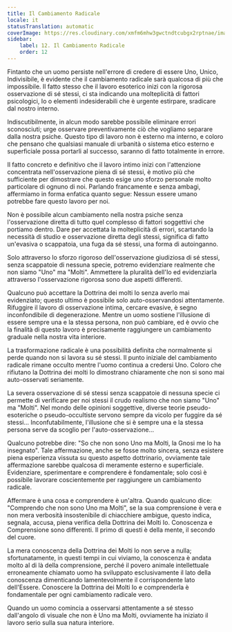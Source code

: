 ```yaml
---
title: Il Cambiamento Radicale
locale: it
statusTranslation: automatic
coverImage: https://res.cloudinary.com/xmfm6mhw3gwctndtcubgx2rptnae/image/upload/v1740468922/small_cover_tratado_de_psicologia_revolucionaria_a4c0dca4e0.webp
sidebar:
    label: 12. Il Cambiamento Radicale
    order: 12
---
```

Fintanto che un uomo persiste nell'errore di credere di essere Uno, Unico, Indivisibile, è evidente che il cambiamento radicale sarà qualcosa di più che impossibile. Il fatto stesso che il lavoro esoterico inizi con la rigorosa osservazione di sé stessi, ci sta indicando una molteplicità di fattori psicologici, Io o elementi indesiderabili che è urgente estirpare, sradicare dal nostro interno.

Indiscutibilmente, in alcun modo sarebbe possibile eliminare errori sconosciuti; urge osservare preventivamente ciò che vogliamo separare dalla nostra psiche. Questo tipo di lavoro non è esterno ma interno, e coloro che pensano che qualsiasi manuale di urbanità o sistema etico esterno e superficiale possa portarli al successo, saranno di fatto totalmente in errore.

Il fatto concreto e definitivo che il lavoro intimo inizi con l'attenzione concentrata nell'osservazione piena di sé stessi, è motivo più che sufficiente per dimostrare che questo esige uno sforzo personale molto particolare di ognuno di noi. Parlando francamente e senza ambagi, affermiamo in forma enfatica quanto segue: Nessun essere umano potrebbe fare questo lavoro per noi.

Non è possibile alcun cambiamento nella nostra psiche senza l'osservazione diretta di tutto quel complesso di fattori soggettivi che portiamo dentro. Dare per accettata la molteplicità di errori, scartando la necessità di studio e osservazione diretta degli stessi, significa di fatto un'evasiva o scappatoia, una fuga da sé stessi, una forma di autoinganno.

Solo attraverso lo sforzo rigoroso dell'osservazione giudiziosa di sé stessi, senza scappatoie di nessuna specie, potremo evidenziare realmente che non siamo "Uno" ma "Molti". Ammettere la pluralità dell'Io ed evidenziarla attraverso l'osservazione rigorosa sono due aspetti differenti.

Qualcuno può accettare la Dottrina dei molti Io senza averlo mai evidenziato; questo ultimo è possibile solo auto-osservandosi attentamente. Rifuggire il lavoro di osservazione intima, cercare evasive, è segno inconfondibile di degenerazione. Mentre un uomo sostiene l'illusione di essere sempre una e la stessa persona, non può cambiare, ed è ovvio che la finalità di questo lavoro è precisamente raggiungere un cambiamento graduale nella nostra vita interiore.

La trasformazione radicale è una possibilità definita che normalmente si perde quando non si lavora su sé stessi. Il punto iniziale del cambiamento radicale rimane occulto mentre l'uomo continua a credersi Uno. Coloro che rifiutano la Dottrina dei molti Io dimostrano chiaramente che non si sono mai auto-osservati seriamente.

La severa osservazione di sé stessi senza scappatoie di nessuna specie ci permette di verificare per noi stessi il crudo realismo che non siamo "Uno" ma "Molti". Nel mondo delle opinioni soggettive, diverse teorie pseudo-esoteriche o pseudo-occultiste servono sempre da vicolo per fuggire da sé stessi... Inconfutabilmente, l'illusione che si è sempre una e la stessa persona serve da scoglio per l'auto-osservazione...

Qualcuno potrebbe dire: "So che non sono Uno ma Molti, la Gnosi me lo ha insegnato". Tale affermazione, anche se fosse molto sincera, senza esistere piena esperienza vissuta su questo aspetto dottrinario, ovviamente tale affermazione sarebbe qualcosa di meramente esterno e superficiale. Evidenziare, sperimentare e comprendere è fondamentale; solo così è possibile lavorare coscientemente per raggiungere un cambiamento radicale.

Affermare è una cosa e comprendere è un'altra. Quando qualcuno dice: "Comprendo che non sono Uno ma Molti", se la sua comprensione è vera e non mera verbosità insostenibile di chiacchiere ambigue, questo indica, segnala, accusa, piena verifica della Dottrina dei Molti Io. Conoscenza e Comprensione sono differenti. Il primo di questi è della mente, il secondo del cuore.

La mera conoscenza della Dottrina dei Molti Io non serve a nulla; sfortunatamente, in questi tempi in cui viviamo, la conoscenza è andata molto al di là della comprensione, perché il povero animale intellettuale erroneamente chiamato uomo ha sviluppato esclusivamente il lato della conoscenza dimenticando lamentevolmente il corrispondente lato dell'Essere. Conoscere la Dottrina dei Molti Io e comprenderla è fondamentale per ogni cambiamento radicale vero.

Quando un uomo comincia a osservarsi attentamente a sé stesso dall'angolo di visuale che non è Uno ma Molti, ovviamente ha iniziato il lavoro serio sulla sua natura interiore.

